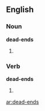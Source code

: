 ==English==

===Noun===
'''dead-ends'''

# {{plural of|[[dead-end]]}}

===Verb===
'''dead-ends'''

# {{third-person singular of|[[dead-end]]}}

{{anagrams:en/adddeens}}
[[ar:dead-ends]]